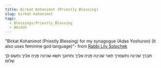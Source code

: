 ```yaml
---
title: Birkat Kohanimot (Priestly Blessing)
slug: birkat-kohanimot
tags:
  - Blessings:Priestly_Blessing
  - Amidah
---
```

"Birkat Kohanimot (Priestly Blessing) for my synagogue (Adas Yoshuron) (It also uses feminine god language)"- from [Rabbi Lily Solochek](https://www.adasyoshuron.org/?page_id=2020)

<HB> תְּבָרְךֶ שְׁכִינָה וְתִשְׁמָרךֶ תָּאֵר שְׁכִינָה פָּנֵיהָ אֵלֶיךֶ וְתִחוּנְךֶ תִּשָּׂא שְׁכִינָה פָּנֶיהָ אֵלֶיךֶ וְתָשֵׂם לְךֶ שָׁלוֹם </HB>
